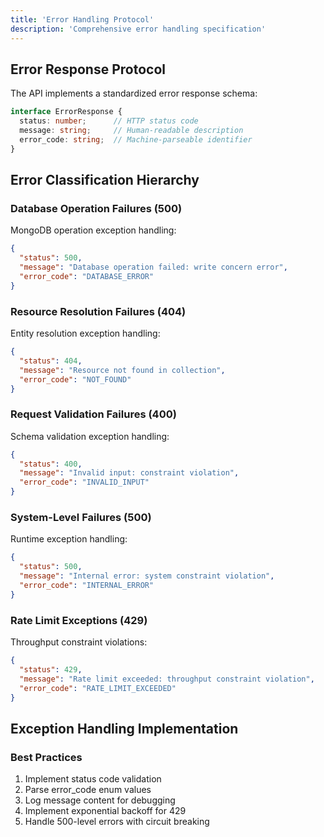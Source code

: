 ```yaml
---
title: 'Error Handling Protocol'
description: 'Comprehensive error handling specification'
---
```


## Error Response Protocol

The API implements a standardized error response schema:

```typescript
interface ErrorResponse {
  status: number;      // HTTP status code
  message: string;     // Human-readable description
  error_code: string;  // Machine-parseable identifier
}
```

## Error Classification Hierarchy

### Database Operation Failures (500)
MongoDB operation exception handling:

```json
{
  "status": 500,
  "message": "Database operation failed: write concern error",
  "error_code": "DATABASE_ERROR"
}
```

### Resource Resolution Failures (404)
Entity resolution exception handling:

```json
{
  "status": 404,
  "message": "Resource not found in collection",
  "error_code": "NOT_FOUND"
}
```

### Request Validation Failures (400)
Schema validation exception handling:

```json
{
  "status": 400,
  "message": "Invalid input: constraint violation",
  "error_code": "INVALID_INPUT"
}
```

### System-Level Failures (500)
Runtime exception handling:

```json
{
  "status": 500,
  "message": "Internal error: system constraint violation",
  "error_code": "INTERNAL_ERROR"
}
```

### Rate Limit Exceptions (429)
Throughput constraint violations:

```json
{
  "status": 429,
  "message": "Rate limit exceeded: throughput constraint violation",
  "error_code": "RATE_LIMIT_EXCEEDED"
}
```

## Exception Handling Implementation

### Best Practices

1. Implement status code validation
2. Parse error_code enum values
3. Log message content for debugging
4. Implement exponential backoff for 429
5. Handle 500-level errors with circuit breaking
